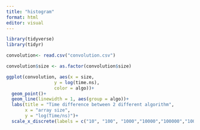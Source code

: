 ---
title: "histogram"
format: html
editor: visual
---

```{r, include = FALSE}
library(tidyverse)
library(tidyr)

convolution<- read.csv("convolution.csv")
```

```{r}
convolution$size <- as.factor(convolution$size)

ggplot(convolution, aes(x = size,
                  y = log(time.ns),
                  color = algo))+
  geom_point()+
  geom_line(linewidth = 1, aes(group = algo))+
  labs(title = "Time difference between 2 different algorithm",
       x = "array size",
       y = "log(Time/ns)")+
  scale_x_discrete(labels = c("10", "100", "1000","10000","100000","1000000","10000000"))
```
